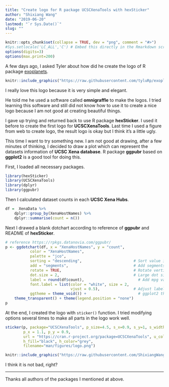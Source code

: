 ```yaml
---
title: "Create logo for R package UCSCXenaTools with hexSticker"
author: "Shixiang Wang"
date: "2019-06-20"
lastmod: "`r Sys.Date()`"
slug: ""
---
```


```r
knitr::opts_chunk$set(collapse = TRUE, dev = "png", comment = "#>")
#Sys.setlocale('LC_ALL','C') # Embed this directly in the Rmarkdown script that contains the Chinese character comment
options(digits=3)
options(max.print=200)
```

A few days ago, I asked Tyler about how did he create the logo of R package [exoplanets](https://github.com/tyluRp/exoplanets). 

```r
knitr::include_graphics("https://raw.githubusercontent.com/tyluRp/exoplanets/master/man/figures/logo.png")
```

I really love this logo because it is very simple and elegant.

He told me he used a software called **omnigraffle** to make the logos. I tried learning this software and still did not know how to use it to create a nice logo because I am not good at creating beautiful things.

I gave up trying and returned back to use R package **hexSticker**. I used it before to create the first logo 
for **UCSCXenaTools**. Last time I used a figure from web to create logo, the result logo is okay but I think it's a little ugly. 

This time I want to try something new. I am not good at drawing, after a few minutes of thinking, 
I decided to draw a plot which can represent the datasets information of **UCSC Xena database**. 
R package **ggpubr** based on **ggplot2** is a good tool for doing this.  

First, I loaded all necessary packages.

```r
library(hexSticker)
library(UCSCXenaTools)
library(dplyr)
library(ggpubr)
```

Then I calculated dataset counts in each **UCSC Xena Hubs**.

```r
df =  XenaData %>%
    dplyr::group_by(XenaHostNames) %>%
    dplyr::summarise(count = n())
```

Next I drawed a blank dotchart according to reference of **ggpubr** and README of **hexSticker**.

```r
# reference https://rpkgs.datanovia.com/ggpubr/
p <- ggdotchart(df, x = "XenaHostNames", y = "count",
           color = "XenaHostNames",
           palette = "jco",
           sorting = "descending",                       # Sort value in descending order
           add = "segments",                             # Add segments from y = 0 to dots
           rotate = TRUE,                                # Rotate vertically
           dot.size = 2,                                 # Large dot size
           label = round(df$count),                        # Add mpg values as dot labels
           font.label = list(color = "white", size = 2,
                             vjust = 0.5),               # Adjust label parameters
           ggtheme = theme_void()) +                       # ggplot2 theme
    theme_transparent() + theme(legend.position = "none") 
p
```

At the end, I created the logo with `sticker()` function. 
I tried modifying options several times to make all parts in the logo work well.

```r
sticker(p, package="UCSCXenaTools", p_size=4.5, s_x=0.9, s_y=1, s_width=1.7, s_height=1.3,
        p_x = 1.1, p_y = 0.9,
        url = "https://cran.r-project.org/package=UCSCXenaTools", u_color = "white", u_size = 1,
        h_fill="black", h_color="grey",
        filename="man/figures/logo.png")
```

```r
knitr::include_graphics("https://raw.githubusercontent.com/ShixiangWang/UCSCXenaTools/master/man/figures/logo.png")
```

I think it is not bad, right?

***

Thanks all authors of the packages I mentioned at above.
